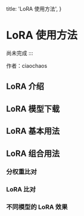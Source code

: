   title: 'LoRA 使用方法',
}


# LoRA 使用方法 

尚未完成
:::


作者：ciaochaos


## LoRA 介绍




## LoRA 模型下载


## LoRA 基本用法



## LoRA 组合用法


### 分权重比对


### LoRA 比对


### 不同模型的 LoRA 效果